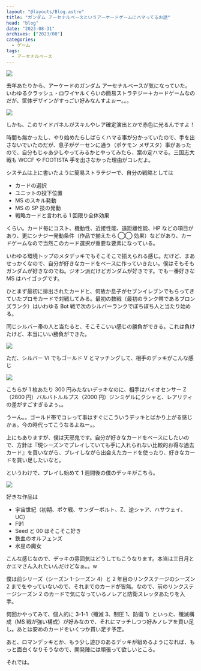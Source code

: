 ```yaml
---
layout: "@layouts/Blog.astro"
title: "ガンダム アーセナルベースというアーケードゲームにハマってるお話"
head: "blog"
date: "2023-08-31"
archives: ["2023/08"]
categories:
  - ゲーム
tags:
  - アーセナルベース
---
```



<img src={arsenal_base} />

去年あたりから、アーケードのガンダム アーセナルベースが気になっていた。いわゆるクラッシュ・ロワイヤルくらいの簡易ストラテジー＋カードゲームなのだが、筐体デザインがすっごい好みなんすよぉー。。。

<img src={mech_image} />

しかも、このサイドパネルがスキルやレア確定演出とかで赤色に光るんですよ！

時間も無かったし、やり始めたらしばらくハマる事が分かっていたので、手を出さないでいたのだが、息子がゲーセンに通う（ポケモン メザスタ）事があったので、自分もじゃあ少しやってみるかとやってみたら、案の定ハマる。三国志大戦も WCCF や FOOTISTA 手を出さなかった理由がコレだよ。

システムは上に書いたように簡易ストラテジーで、自分の戦略としては

- カードの選択
- ユニットの投下位置
- MS のスキル発動
- MS の SP 技の発動
- 戦略カードと言われる 1 回限り全体効果

くらい。カード毎にコスト、機動性、近接性能、遠距離性能、HP などの項目があり、更にシナジー発動条件（作品で揃えたら ◯◯ 効果）などがあり、カードゲームなので当然このカード選択が重要な要素になっている。

いわゆる環境トップのメタデッキでもそこそこで揃えられる感じ。だけど、まあせっかくなので、自分が好きなカードをベースに作っていきたい。僕はそもそもガンダムが好きなのでね。ジオン派だけどガンダムが好きです。でも一番好きな MS はハイゴッグです。

ひとまず最初に排出されたカードと、何故か息子がセブンイレブンでもらってきていたプロモカードで対戦してみる。最初の数戦（最初のランク帯であるブロンズランク）はいわゆる Bot 戦で次のシルバーランクでぼちぼち人と当たり始める。

同じシルバー帯の人と当たると、そこそこいい感じの勝負ができる。これは負けたけど、本当にいい勝負ができた。

<img src={silver_vs_silver} />

ただ、シルバー VI でもゴールド V とマッチングして、相手のデッキがこんな感じ

<img src={silver_vs_gold} />

こちらが 1 枚あたり 300 円みたないデッキなのに、相手はバイオセンサー Ζ（2800 円）バルバトルルプス（2000 円）ジンミゲルにクシャと、レアリティの差がすごすぎるよぅ。。

うーん。。ゴールド帯でコレって事はすぐにこういうデッキとばかり上がる感じかぁ。今の時代ってこうなるよねー。。

上にもありますが、僕は天邪鬼です。自分が好きなカードをベースにしたいので、方針は『現シーズンでプレイしていても手に入れられない比較的お得な過去カード』を買いながら、プレイしながら出会えたカードを使ったり、好きなカードを買い足したいなと。

というわけで、プレイし始めて 1 週間後の僕のデッキがこちら。

<img src={my_deck} />

好きな作品は

- 宇宙世紀（初期、ポケ戦、サンダーボルト、Ζ、逆シャア、ハサウェイ、UC）
- F91
- Seed と 00 はそこそこ好き
- 鉄血のオルフェンズ
- 水星の魔女

こんな感じなので、デッキの雰囲気はどうしてもこうなります。本当は三日月とかエマさん入れたいんだけどなぁ。。w

僕は前シリーズ（シーズン 1-シーズン 4）と 2 年目のリンクステージのシーズン 2 までをやっていないので、それまでのカードが皆無。なので、前のリンクステージシーズン 2 のカードで気になっているノレアと防衛スレッタあたりを入手。

何回かやってみて、個人的に 3-1-1（殲滅 3、制圧 1、防衛 1）といった、殲滅構成（MS 戦が強い構成）が好みなので、それにマッチしつつ好みノレアを買い足し。あとは安めのカードをいくつか買い足す予定。

あと、ロマンデッキとか、もう少し遊びのあるデッキが組めるようになれば、もっと面白くなりそうなので、開発陣には頑張って欲しいところ。

それでは。
